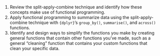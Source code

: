 1.  Review the split-apply-combine technique and identify how these
    concepts make use of functional programming.
2.  Apply functional programming to summarize data using the
    split-apply-combine technique with `{dplyr}`'s `group_by()`,
    `summarise()`, and `across()` functions.
3.  Identify and design ways to simplify the functions you make by
    creating general functions that contain other functions you've made,
    such as a general "cleaning" function that contains your custom
    functions that clean your specific data.
